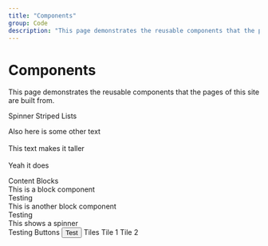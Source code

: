 ```yaml
---
title: "Components"
group: Code
description: "This page demonstrates the reusable components that the pages of this site are built from."
---
```


# Components

This page demonstrates the reusable components that the pages of this site are built from.


<SubdivisionHeading>Spinner</SubdivisionHeading>
<EmbeddedWrapper>
  <Spinner />
</EmbeddedWrapper>
<SubdivisionHeading>Striped Lists</SubdivisionHeading>
<EmbeddedWrapper>
  <StripedList>
    <StripeElement index={1}>
      <TwoRowText row1="Row One" row2="Row Two" />
    </StripeElement>
    <StripeElement index={2}>
      <TwoRowText row1="Row One" row2="Row Two" />
      <p>
        Also here is some other text
        <br /> <br /> This text makes it taller <br /> <br /> Yeah it does
      </p>
    </StripeElement>
    <StripeElement index={3}>
      <TwoRowText row1="Row One" row2="Row Two" />
    </StripeElement>
  </StripedList>
</EmbeddedWrapper>
<SubdivisionHeading>Content Blocks</SubdivisionHeading>
<EmbeddedWrapper>
  <ContentBlock>
    <div>This is a block component</div>
    <Infoline externalLinkUrl="#" externalLinkText="ab">
      Testing
    </Infoline>
  </ContentBlock>
  <ContentBlock>
    <div>This is another block component</div>
    <Infoline externalLinkUrl="#" externalLinkText="ab">
      Testing
    </Infoline>
  </ContentBlock>
  <TopRightSpinner />
  <ContentBlock>
    <div>This shows a spinner</div>
    <Infoline externalLinkUrl="#" externalLinkText="ab">
      Testing
    </Infoline>
  </ContentBlock>
</EmbeddedWrapper>
<SubdivisionHeading>Buttons</SubdivisionHeading>
<EmbeddedWrapper>
  <Button>Test</Button>
</EmbeddedWrapper>
<SubdivisionHeading>Tiles</SubdivisionHeading>
<EmbeddedWrapper>
  <Wall>
    <Tile>Tile 1</Tile>
    <Tile>Tile 2</Tile>
  </Wall>
</EmbeddedWrapper>
